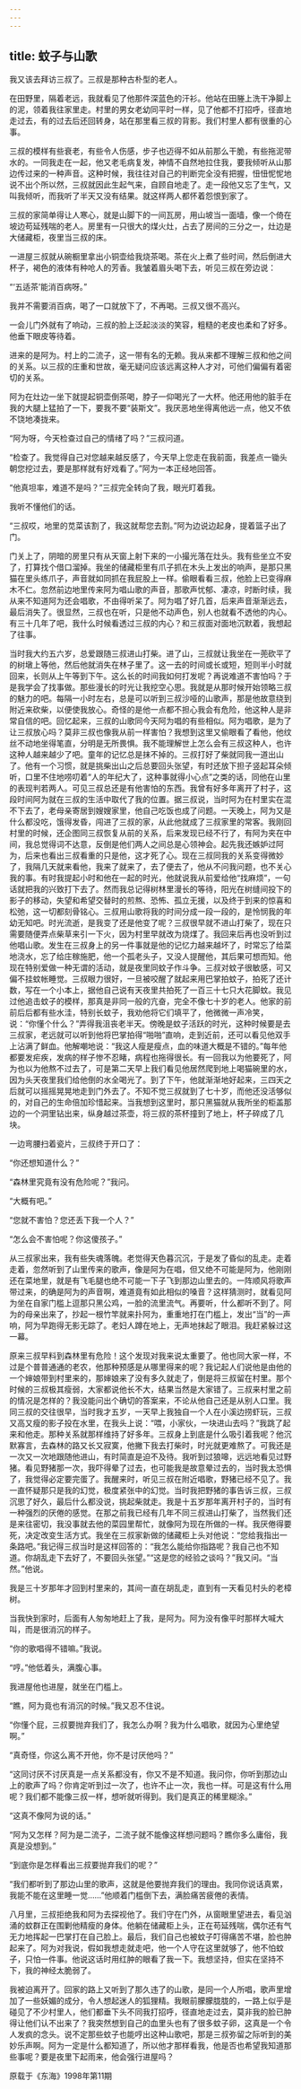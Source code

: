 ```yaml
---
---
---
```

title: 蚊子与山歌
---




我又该去拜访三叔了。三叔是那种古朴型的老人。

在田野里，隔着老远，我就看见了他那件深蓝色的汗衫。他站在田塍上洗干净脚上的泥，领着我往家里走。村里的男女老幼同平时一样，见了他都不打招呼，径直地走过去，有的过去后还回转身，站在那里看三叔的背影。我们村里人都有很重的心事。

三叔的模样有些衰老，有些令人伤感，步子也迈得不如从前那么干脆，有些拖泥带水的。一同我走在一起，他又老毛病复发，神情不自然地拉住我，要我倾听从山那边传过来的一种声音。这种时候，我往往对自己的判断完全没有把握，忸忸怩怩地说不出个所以然，三叔就因此生起气来，自顾自地走了。走一段他又忘了生气，又叫我倾听，而我听了半天又没有结果。就这样两人都怀着怨恨到家了。

三叔的家简单得让人寒心，就是山脚下的一间瓦房，用山坡当一面墙，像一个倚在坡边苟延残喘的老人。房里有一只很大的煤火灶，占去了房间的三分之一，灶边是大储藏柜，夜里当三叔的床。

一进屋三叔就从碗橱里拿出小铜壶给我烧茶喝。茶在火上煮了些时间，然后倒进大杯子，褐色的液体有种呛人的芳香。我皱着眉头喝下去，听见三叔在旁边说：

“‘五适茶’能消百病呀。”

我并不需要消百病，喝了一口就放下了，不再喝。三叔又很不高兴。

一会儿门外就有了响动，三叔的脸上泛起淡淡的笑容，粗糙的老皮也柔和了好多。他垂下眼皮等待着。

进来的是阿为。村上的二流子，这一带有名的无赖。我从来都不理解三叔和他之间的关系。以三叔的庄重和世故，毫无疑问应该远离这种人才对，可他们偏偏有着密切的关系。

阿为在灶边一坐下就提起铜壶倒茶喝，脖子一仰喝光了一大杯。他还用他的脏手在我的大腿上猛拍了一下，要我不要“装斯文”。我厌恶地坐得离他远一点，他又不依不饶地凑拢来。

“阿为呀，今天检查过自己的情绪了吗？”三叔问道。

“检查了。我觉得自己对您越来越反感了，今天早上您走在我前面，我差点一锄头朝您挖过去，要是那样就有好戏看了。”阿为一本正经地回答。

“他真坦率，难道不是吗？”三叔完全转向了我，眼光盯着我。

我听不懂他们的话。

“三叔哎，地里的苋菜该割了，我这就帮您去割。”阿为边说边起身，提着篮子出了门。

门关上了，阴暗的房里只有从天窗上射下来的一小撮光落在灶头。我有些坐立不安了，打算找个借口溜掉。我坐的储藏柜里有爪子抓在木头上发出的响声，是那只黑猫在里头练爪子，声音就如同抓在我屁股上一样。偷眼看看三叔，他脸上已变得麻木不仁。忽然前边地里传来阿为唱山歌的声音，那歌声忧郁、凄凉，时断时续，我从来不知道阿为还会唱歌，不由得听呆了。阿为唱了好几首，后来声音渐渐远去，最后消失了。很显然，三叔也在听，只是他不动声色，别人也就看不透他的内心。有三十几年了吧，我什么时候看透过三叔的内心？和三叔面对面地沉默着，我想起了往事。

当时我大约五六岁，总爱跟随三叔进山打柴。进了山，三叔就让我坐在一蔸砍平了的树墩上等他，然后他就消失在林子里了。这一去的时间或长或短，短则半小时就回来，长则从上午等到下午。这么长的时间我如何打发呢？再说难道不害怕吗？于是我学会了找事做。那些漫长的时光让我挖空心思。我就是从那时候开始领略三叔的魅力的吧。每隔一小时左右，总是可以听到三叔沙哑的山歌声，那是他故意绕到附近来砍柴，以便使我放心。奇怪的是他一点都不担心我会有危险，他这种人是非常自信的吧。回忆起来，三叔的山歌同今天阿为唱的有些相似。阿为唱歌，是为了让三叔放心吗？莫非三叔也像我从前一样害怕？我想到这里又偷眼看了看他，他纹丝不动地坐得笔直，分明是无所畏惧。我不能理解世上怎么会有三叔这种人，也许这种人越来越少了吧。童年的记忆总是抹不掉的。三叔打好了柴就同我一道出山了。他有一个习惯，就是挑柴出山之后总要回头张望，有时还放下担子竖起耳朵倾听，口里不住地唠叨着“人的年纪大了，这种事就得小心点”之类的话，同他在山里的表现判若两人。可见三叔总还是有他害怕的东西。我曾有好多年离开了村子，这段时间阿为就在三叔的生活中取代了我的位置。据三叔说，当时阿为在村里实在混不下去了，老母亲寄居到嫂嫂家里，他自己吃饭也成了问题。一天晚上，阿为又是什么都没吃，饿得发昏，闯进了三叔的家，从此他就成了三叔家里的常客。我刚回村里的时候，还企图同三叔恢复从前的关系，后来发现已经不行了，有阿为夹在中间，我总觉得词不达意，反倒是他们两人之间总是心领神会。起先我还嫉妒过阿为，后来也看出三叔看重的只是他，这才死了心。现在三叔同我的关系变得微妙了，我隔几天就来看他，我来了就来了，去了便去了，他从不问我问题，也不关心我的事。有时我提起小时和他在一起的时光，他就说我从前爱给他“找麻烦”，一句话就把我的兴致打下去了。然而我总记得树林里漫长的等待，阳光在树缝间投下的影子的移动，失望和希望交替时的煎熬、恐怖、孤立无援，以及终于到来的惊喜和松弛，这一切都刻骨铭心。三叔用山歌将我的时间分成一段一段的，是怜悯我的年幼无知吧。时光流逝，是我变了还是他变了呢？三叔很早就不进山打柴了，现在只需要随便弄点柴草来引一下火，因为村里早就改为烧煤了。我回来后再也没听到过他唱山歌。发生在三叔身上的另一件事就是他的记忆力越来越坏了，时常忘了给菜地浇水，忘了给庄稼施肥，他一个孤老头子，又没人提醒他，其后果可想而知。他现在特别爱做一种无谓的活动，就是夜里同蚊子作斗争。三叔对蚊子很敏感，可又偏不挂蚊帐睡觉。三叔眼力很好，一旦被咬醒了就起来用巴掌拍蚊子，拍死了还计数，写在一个小本上，据他自己说有天夜里共拍死了一百三十七只大花脚蚊。我见过他追击蚊子的模样，那真是非同一般的亢奋，完全不像七十岁的老人。他家的前前后后都有些水洼，特别长蚊子，我劝他将它们填平了，他微微一声冷笑，说：“你懂个什么？”弄得我沮丧老半天。傍晚是蚊子活跃的时光，这种时候要是去三叔家，老远就可以听到他将巴掌拍得“啪啪”直响，走到近前，还可以看见他双手上沾满了鲜血。他解嘲地说：“我这人瘦是瘦点，血的味道大概是不错的。”每年他都要发疟疾，发病的样子惨不忍睹，病程也拖得很长。有一回我以为他要死了，阿为也以为他熬不过去了，可是第二天早上我们看见他居然爬到地上喝猫碗里的水，因为头天夜里我们给他倒的水全喝光了。到了下午，他就渐渐地好起来，三四天之后就可以摇摇晃晃地走到门外去了。不知不觉三叔就到了七十岁，而他还没活够似的，对自己的生命倍加珍惜起来。当我想到这里时，那只黑猫就从我所坐的柜盖那边的一个洞里钻出来，纵身越过茶壶，将三叔的茶杯撞到了地上，杯子碎成了几块。

一边弯腰扫着瓷片，三叔终于开口了：

“你还想知道什么？”

“森林里究竟有没有危险呢？”我问。

“大概有吧。”

“您就不害怕？您还丢下我一个人？”

“怎么会不害怕呢？你这傻孩子。”

从三叔家出来，我有些失魂落魄。老觉得天色暮沉沉，于是发了昏似的乱走。走着走着，忽然听到了山里传来的歌声，像是阿为在唱，但又绝不可能是阿为，他刚刚还在菜地里，就是有飞毛腿也绝不可能一下子飞到那边山里去的。一阵顺风将歌声带过来，的确是阿为的声音啊，难道竟有如此相似的嗓音？这样猜测时，就看见阿为坐在自家门槛上逗那只黑公鸡，一脸的流里流气。再要听，什么都听不到了。阿为的母亲出来了，抄起一根竹竿就来扑阿为，重重地打在门槛上，发出“当”的一声响，阿为早跑得无影无踪了。老妇人蹲在地上，无声地抹起了眼泪。我赶紧躲过这一幕。

原来三叔早料到森林里有危险！这个发现对我来说太重要了。他也同大家一样，不过是个普普通通的老农，他那种预感是从哪里得来的呢？我记起人们说他是由他的一个婶娘带到村里来的，那婶娘来了没有多久就走了，倒是将三叔留在村里。那个时候的三叔极其瘦弱，大家都说他长不大，结果当然是大家错了。三叔来村里之前的情况是怎样的？我没能问出个确切的答案来，不论从他自己还是从别人口里。我同三叔的交往很早，当时我才五岁，一天早上我独自一个人在小溪边捞虾玩，三叔又高又瘦的影子投在水里，在我头上说：“喂，小家伙，一块进山去吗？”我跳了起来和他走。那种关系就那样维持了好多年。三叔身上到底是什么吸引着我呢？他沉默寡言，去森林的路又长又寂寞，他撇下我去打柴时，时光就更难熬了。可我还是一次又一次地跟随他进山，有时简直是迫不及待。我听到过狼嗥，远远地看见过野猪。看见野猪那一次，我吓得晕了过去，也可能我是故意晕过去的，当时我太恐惧了，我觉得必定要完蛋了。我醒来时，听见三叔在附近唱歌，野猪已经不见了。我一直怀疑那只是我的幻觉，极度紧张中的幻觉。当时我把野猪的事告诉三叔，三叔沉思了好久，最后什么都没说，挑起柴就走。我是十五岁那年离开村子的，当时有一种强烈的厌倦的感觉。在那之前我已经有几年不同三叔进山打柴了，当然我们还是来往密切，我没事就去他的菜园里帮忙，就像阿为现在所做的一样。我厌倦得要死，决定改变生活方式。我坐在三叔家新做的储藏柜上头对他说：“您给我指出一条路吧。”我记得三叔当时是这样回答的：“我怎么能给你指路呢？我自己也不知道。你胡乱走下去好了，不要回头张望。”“这是您的经验之谈吗？”我又问。“当然。”他说。

我是三十岁那年才回到村里来的，其间一直在胡乱走，直到有一天看见村头的老樟树。

当我快到家时，后面有人匆匆地赶上了我，是阿为。阿为没有像平时那样大喊大叫，而是很消沉的样子。

“你的歌唱得不错嘛。”我说。

“哼。”他低着头，满腹心事。

我进屋他也进屋，就坐在门槛上。

“瞧，阿为竟也有消沉的时候。”我又忍不住说。

“你懂个屁，三叔要抛弃我们了，我怎么办啊？我为什么唱歌，就因为心里绝望啊。”

“真奇怪，你这么离不开他，你不是讨厌他吗？”

“这同讨厌不讨厌真是一点关系都没有，你又不是不知道。我问你，你听到那边山上的歌声了吗？你肯定听到过一次了，也许不止一次，我也一样。可是这有什么用呢？我们都不能像三叔一样，想听就听得到。我们是真正的稀里糊涂。”

“这真不像阿为说的话。”

“阿为又怎样？阿为是二流子，二流子就不能像这样想问题吗？瞧你多么庸俗，我真是没想到。”

“到底你是怎样看出三叔要抛弃我们的呢？”

“我们都听到了那边山里的歌声，这就是他要抛弃我们的理由。我同你说话真累，我能不能在这里睡一觉……”他顺着门槛倒下去，满脸痛苦疲倦的表情。

八月里，三叔拒绝我和阿为去探视他了。我们守在门外，从窗眼里望进去，看见汹涌的蚊群正在围剿他精瘦的身体。他躺在储藏柜上头，正在苟延残喘，偶尔还有气无力地挥起一巴掌打在自己脸上。最后，我们自己也被蚊子叮得痛苦不堪，脸也肿起来了。阿为对我说，假如我想走就走吧，他一个人守在这里就够了，他不怕蚊子，只怕一件事。他说这话时用红肿的眼看了我一下。我想坚持，但实在坚持不下，我的神经太脆弱了。

我被迫离开了。回家的路上又听到了那久违了的山歌，是同一个人所唱，歌声里增加了一些妖媚的成分，令人想起迷人的狐狸精。我眼前朦朦胧胧的，一路上似乎是碰见了不少村里人，他们都垂下头不同我打招呼，径直地走过去，莫非我的脸已肿得让他们认不出来了？我突然想到自己的血里头也有了很多蚊子卵，这真是一个令人发疯的念头。说不定那些蚊子也能哼出这种山歌吧，那是三叔弥留之际听到的美妙乐声啊。阿为一定是什么都知道了，所以他才那样看我，他是否也希望我知道那些事呢？要是夜里下起雨来，他会强行进屋吗？

原载于《东海》1998年第11期
